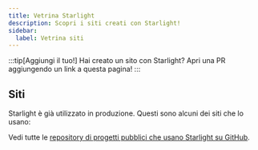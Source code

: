 ```yaml
---
title: Vetrina Starlight
description: Scopri i siti creati con Starlight!
sidebar:
  label: Vetrina siti
---
```


:::tip[Aggiungi il tuo!]
Hai creato un sito con Starlight?
Apri una PR aggiungendo un link a questa pagina!
:::

## Siti


Starlight è già utilizzato in produzione. Questi sono alcuni dei siti che lo usano:

<ShowcaseSites />

Vedi tutte le [repository di progetti pubblici che usano Starlight su GitHub](https://github.com/withastro/starlight/network/dependents).